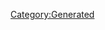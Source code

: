 {{Database/Costume/CostumeInfo
 |ID=294
 |DivaId=6
 |PrismCostumeId=34
 |Enabled=2
 |SkillId=32
 |EODICFLJAKO=False
 |AGBPBDODKBK=1
 |HMCOGDICFNB=1
 |LevelMax=0
 |HGBJODBCJDA=0
 |EGLDFPILJLG=1
 |GLEEPAFMPLO=False
 |IIELLEPEEFH=5470
}}
[[Category:Generated]]
